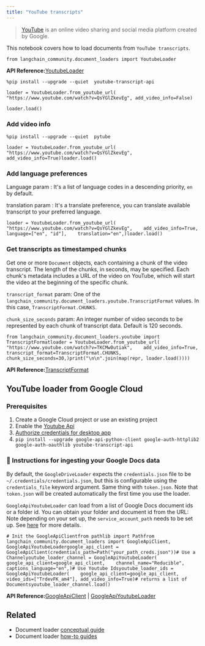 ```yaml
---
title: "YouTube transcripts"
---
```


> [YouTube](https://www.youtube.com/) is an online video sharing and social media platform created by Google.

This notebook covers how to load documents from `YouTube transcripts`.

```
from langchain_community.document_loaders import YoutubeLoader
```

**API Reference:**[YoutubeLoader](https://python.langchain.com/api_reference/community/document_loaders/langchain_community.document_loaders.youtube.YoutubeLoader.html)

```
%pip install --upgrade --quiet  youtube-transcript-api
```

```
loader = YoutubeLoader.from_youtube_url(    "https://www.youtube.com/watch?v=QsYGlZkevEg", add_video_info=False)
```

```
loader.load()
```

### Add video info

```
%pip install --upgrade --quiet  pytube
```

```
loader = YoutubeLoader.from_youtube_url(    "https://www.youtube.com/watch?v=QsYGlZkevEg", add_video_info=True)loader.load()
```

### Add language preferences

Language param : It's a list of language codes in a descending priority, `en` by default.

translation param : It's a translate preference, you can translate available transcript to your preferred language.

```
loader = YoutubeLoader.from_youtube_url(    "https://www.youtube.com/watch?v=QsYGlZkevEg",    add_video_info=True,    language=["en", "id"],    translation="en",)loader.load()
```

### Get transcripts as timestamped chunks

Get one or more `Document` objects, each containing a chunk of the video transcript. The length of the chunks, in seconds, may be specified. Each chunk's metadata includes a URL of the video on YouTube, which will start the video at the beginning of the specific chunk.

`transcript_format` param: One of the `langchain_community.document_loaders.youtube.TranscriptFormat` values. In this case, `TranscriptFormat.CHUNKS`.

`chunk_size_seconds` param: An integer number of video seconds to be represented by each chunk of transcript data. Default is 120 seconds.

```
from langchain_community.document_loaders.youtube import TranscriptFormatloader = YoutubeLoader.from_youtube_url(    "https://www.youtube.com/watch?v=TKCMw0utiak",    add_video_info=True,    transcript_format=TranscriptFormat.CHUNKS,    chunk_size_seconds=30,)print("\n\n".join(map(repr, loader.load())))
```

**API Reference:**[TranscriptFormat](https://python.langchain.com/api_reference/community/document_loaders/langchain_community.document_loaders.youtube.TranscriptFormat.html)

## YouTube loader from Google Cloud

### Prerequisites

1. Create a Google Cloud project or use an existing project
2. Enable the [Youtube Api](https://console.cloud.google.com/apis/enableflow?apiid=youtube.googleapis.com\&project=sixth-grammar-344520)
3. [Authorize credentials for desktop app](https://developers.google.com/drive/api/quickstart/python#authorize_credentials_for_a_desktop_application)
4. `pip install --upgrade google-api-python-client google-auth-httplib2 google-auth-oauthlib youtube-transcript-api`

### 🧑 Instructions for ingesting your Google Docs data

By default, the `GoogleDriveLoader` expects the `credentials.json` file to be `~/.credentials/credentials.json`, but this is configurable using the `credentials_file` keyword argument. Same thing with `token.json`. Note that `token.json` will be created automatically the first time you use the loader.

`GoogleApiYoutubeLoader` can load from a list of Google Docs document ids or a folder id. You can obtain your folder and document id from the URL: Note depending on your set up, the `service_account_path` needs to be set up. See [here](https://developers.google.com/drive/api/v3/quickstart/python) for more details.

```
# Init the GoogleApiClientfrom pathlib import Pathfrom langchain_community.document_loaders import GoogleApiClient, GoogleApiYoutubeLoadergoogle_api_client = GoogleApiClient(credentials_path=Path("your_path_creds.json"))# Use a Channelyoutube_loader_channel = GoogleApiYoutubeLoader(    google_api_client=google_api_client,    channel_name="Reducible",    captions_language="en",)# Use Youtube Idsyoutube_loader_ids = GoogleApiYoutubeLoader(    google_api_client=google_api_client, video_ids=["TrdevFK_am4"], add_video_info=True)# returns a list of Documentsyoutube_loader_channel.load()
```

**API Reference:**[GoogleApiClient](https://python.langchain.com/api_reference/community/document_loaders/langchain_community.document_loaders.youtube.GoogleApiClient.html) | [GoogleApiYoutubeLoader](https://python.langchain.com/api_reference/community/document_loaders/langchain_community.document_loaders.youtube.GoogleApiYoutubeLoader.html)

## Related

* Document loader [conceptual guide](/oss/concepts/document_loaders)
* Document loader [how-to guides](/oss/how_to/#document-loaders)
